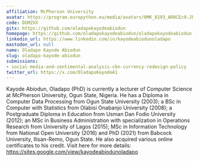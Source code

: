 ```yaml
---
affiliation: McPherson University
avatar: https://program.europython.eu/media/avatars/0MK_8193_AR0CEc9.JPG
code: DGMZXX
gitx: https://github.com/oladapokayodeabiodun
homepage: https://github.com/oladapokayodeabiodun/oladapokayodeabiodun.github.io
linkedin_url: https://www.linkedin.com/in/kayodeabiodunoladapo
mastodon_url: null
name: Oladapo Kayode Abiodun
slug: oladapo-kayode-abiodun
submissions:
- social-media-and-sentimental-analysis-cbn-currency-redesign-policy
twitter_url: https://x.com/OladapoKayodeA1
---
```


Kayode Abiodun, Oladapo (PhD) is currently a lecturer of Computer Science at McPherson University, Ogun State, Nigeria. He has a Diploma in Computer Data Processing from Ogun State University (2003); a BSc in Computer with Statistics from Olabisi Onabanjo University (2008); a Postgraduate Diploma in Education from Usman Dan Fodio University (2012); an MSc in Business Administration with specialization in Operations Research from University of Lagos (2015); MSc in Information Technology from National Open University (2016) and PhD (2021) from Babcock University, Ilisan-Remo, Ogun State. He also acquired various online certificates to his credit.
Visit here for more details: https://sites.google.com/view/kayodeabiodunoladapo
